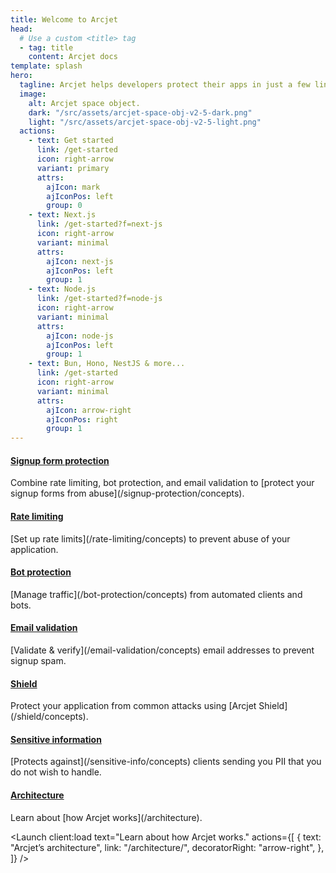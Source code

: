 ```yaml
---
title: Welcome to Arcjet
head:
  # Use a custom <title> tag
  - tag: title
    content: Arcjet docs
template: splash
hero:
  tagline: Arcjet helps developers protect their apps in just a few lines of code. Bot detection. Rate limiting. Email validation. Attack protection. Data redaction. A developer-first approach to security.
  image:
    alt: Arcjet space object.
    dark: "/src/assets/arcjet-space-obj-v2-5-dark.png"
    light: "/src/assets/arcjet-space-obj-v2-5-light.png"
  actions:
    - text: Get started
      link: /get-started
      icon: right-arrow
      variant: primary
      attrs:
        ajIcon: mark
        ajIconPos: left
        group: 0
    - text: Next.js
      link: /get-started?f=next-js
      icon: right-arrow
      variant: minimal
      attrs:
        ajIcon: next-js
        ajIconPos: left
        group: 1
    - text: Node.js
      link: /get-started?f=node-js
      icon: right-arrow
      variant: minimal
      attrs:
        ajIcon: node-js
        ajIconPos: left
        group: 1
    - text: Bun, Hono, NestJS & more...
      link: /get-started
      icon: right-arrow
      variant: minimal
      attrs:
        ajIcon: arrow-right
        ajIconPos: right
        group: 1
---
```



<CardGrid>
  <Block>
    <a href="/signup-protection/concepts">
      <h4>Signup form protection</h4>
    </a>
    Combine rate limiting, bot protection, and email validation to [protect your
    signup forms from abuse](/signup-protection/concepts).
  </Block>
  <Block>
    <a href="/rate-limiting/concepts">
      <h4>Rate limiting</h4>
    </a>
    [Set up rate limits](/rate-limiting/concepts) to prevent abuse of your
    application.
  </Block>
  <Block>
    <a href="/bot-protection/concepts">
      <h4>Bot protection</h4>
    </a>
    [Manage traffic](/bot-protection/concepts) from automated clients and bots.
  </Block>
  <Block>
    <a href="/email-validation/concepts">
      <h4>Email validation</h4>
    </a>
    [Validate & verify](/email-validation/concepts) email addresses to prevent
    signup spam.
  </Block>
  <Block>
    <a href="/shield/concepts">
      <h4>Shield</h4>
    </a>
    Protect your application from common attacks using [Arcjet
    Shield](/shield/concepts).
  </Block>
  <Block>
    <a href="/sensitive-info/concepts">
      <h4>Sensitive information</h4>
    </a>
    [Protects against](/sensitive-info/concepts) clients sending you PII that
    you do not wish to handle.
  </Block>
  <Block>
    <a href="/architecture">
      <h4>Architecture</h4>
    </a>
    Learn about [how Arcjet works](/architecture).
  </Block>
</CardGrid>

<Launch
  client:load
  text="Learn about how Arcjet works."
  actions={[
    {
      text: "Arcjet’s architecture",
      link: "/architecture/",
      decoratorRight: "arrow-right",
    },
  ]}
/>
